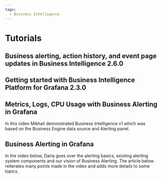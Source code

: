 ```yaml
---
tags:
  - Business Intelligence
---
```



# Tutorials

<Tutorials />

## Business alerting, action history, and event page updates in Business Intelligence 2.6.0

<Youtube
  id="IOYyfIkNwJ4"
  title="Business alerting, action history, and event page updates in Business Intelligence 2.6.0."
/>

## Getting started with Business Intelligence Platform for Grafana 2.3.0

<Youtube
  id="KM5a2qzlOak"
  title="How to get started with Business Intelligence Platform for Grafana 2.3.0."
/>

## Metrics, Logs, CPU Usage with Business Alerting in Grafana

In this video Mikhail demonstrated Business Intelligence v1 which was based on the Business Engine data source and Alerting panel.

<Youtube
  id="8UaY916PPXc"
  title="Metrics, Logs, CPU Usage with Business Alerting in Grafana."
/>

## Business Alerting in Grafana

In the video below, Daria goes over the alerting basics, existing alerting system components and our vision of Business Alerting. The article below reiterates many points made in the video and adds more details to some topics.

<Youtube id="vky-7-DfvXE" title="Business Alerting Announcement." />
